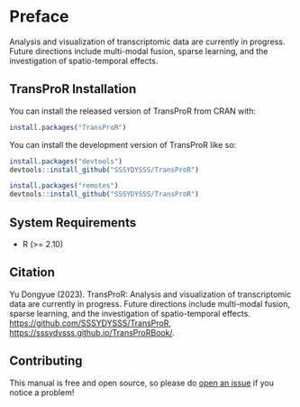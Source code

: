 # Preface {.unnumbered}

Analysis and visualization of transcriptomic data are currently in progress. Future directions include multi-modal fusion, sparse learning, and the investigation of spatio-temporal effects.

## TransProR Installation

You can install the released version of TransProR from CRAN with:

``` r
install.packages("TransProR")
```

You can install the development version of TransProR like so:

``` r
install.packages("devtools")
devtools::install_github("SSSYDYSSS/TransProR")

install.packages("remotes")
devtools::install_github("SSSYDYSSS/TransProR")
```

## System Requirements

-   R (>= 2.10)

## Citation
Yu Dongyue (2023). TransProR: Analysis and visualization of transcriptomic data are currently in progress. Future directions include multi-modal fusion, sparse learning, and the investigation of spatio-temporal effects.
<https://github.com/SSSYDYSSS/TransProR>, 
<https://sssydysss.github.io/TransProRBook/>.


## Contributing


This manual is free and open source, so please do [open an issue](https://github.com/SSSYDYSSS/TransProR/issues/new) if you notice a problem!



